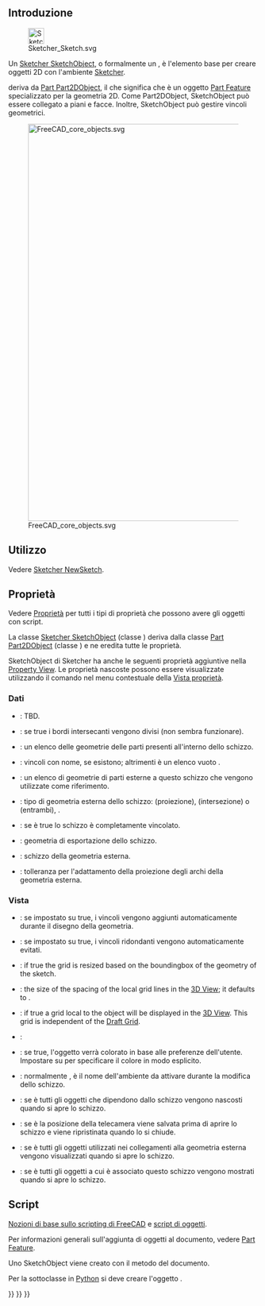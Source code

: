 <languages/>
{{TOCright}}

<span id="Introduction"></span>
== Introduzione ==

[[File:Sketcher_Sketch.svg|32px]]

Un [[Sketcher_SketchObject/it|Sketcher SketchObject]], o formalmente un {{incode|Sketcher::SketchObject}}, è l'elemento base per creare oggetti 2D con l'ambiente [[Sketcher_Workbench/it|Sketcher]].

{{incode|Sketcher::SketchObject}} deriva da [[Part_Part2DObject/it|Part Part2DObject]], il che significa che è un oggetto [[Part Feature/it|Part Feature]] specializzato per la geometria 2D. Come Part2DObject, SketchObject può essere collegato a piani e facce. Inoltre, SketchObject può gestire vincoli geometrici.

[[File:FreeCAD_core_objects.svg|800px]]

{{Caption|Diagramma semplificato delle relazioni tra gli oggetti principali in FreeCAD}}

<span id="Usage"></span>
==Utilizzo==

Vedere [[Sketcher_NewSketch/it|Sketcher NewSketch]].

<span id="Properties"></span>
== Proprietà ==

Vedere [[Property/it|Proprietà]] per tutti i tipi di proprietà che possono avere gli oggetti con script.

La classe [[Sketcher_SketchObject/it|Sketcher SketchObject]] (classe {{incode|Sketcher::SketchObject}}) deriva dalla classe [[Part_Part2DObject/it|Part Part2DObject]] (classe {{incode|Part::Part2DObject}}) e ne eredita tutte le proprietà.

SketchObject di Sketcher ha anche le seguenti proprietà aggiuntive nella [[Property_View/it|Property View]]. Le proprietà nascoste possono essere visualizzate utilizzando il comando {{MenuCommand|Mostra nascoste}} nel menu contestuale della [[Property_View/it|Vista proprietà]].

<span id="Data"></span>
=== Dati ===

{{TitleProperty|Base}}

* {{PropertyData|Internal Shape|PartShape|Hidden}}: TBD.

{{TitleProperty|Internal Geometry}}

* {{PropertyData|Make Internals|Bool}}: se true i bordi intersecanti vengono divisi (non sembra funzionare).

{{TitleProperty|Sketch}}

* {{PropertyData|Geometry|GeometryList|Hidden}}: un elenco delle geometrie delle parti presenti all'interno dello schizzo.
* {{PropertyData|Constraints|}}: vincoli con nome, se esistono; altrimenti è un elenco vuoto {{incode|[]}}.
* {{PropertyData|External Geometry|LinkSubList|ReadOnly}}: un elenco di geometrie di parti esterne a questo schizzo che vengono utilizzate come riferimento.
* {{PropertyData|External Types|IntegerList|Hidden}}: tipo di geometria esterna dello schizzo: {{Value|0}} (proiezione), {{Value|1}} (intersezione) o {{Value|2}} (entrambi), {{Version/it|1.1}}.
* {{PropertyData|Fully Constrained|Bool|Hidden, ReadOnly}}: se è true lo schizzo è completamente vincolato.
* {{PropertyData|Exports|LinkListHidden|Hidden}}: geometria di esportazione dello schizzo.
* {{PropertyData|External Geo|GeometryList|Hidden}}: schizzo della geometria esterna.
* {{PropertyData|Arc Fit Tolerance|Precision}}: tolleranza per l'adattamento della proiezione degli archi della geometria esterna.

<span id="View"></span>
===Vista===

{{TitleProperty|Auto Constraints}}

* {{PropertyView|Autoconstraints|Bool}}: se impostato su true, i vincoli vengono aggiunti automaticamente durante il disegno della geometria.
* {{PropertyView|Avoid Redundant|Bool}}: se impostato su true, i vincoli ridondanti vengono automaticamente evitati.

{{TitleProperty|Grid}}

* {{PropertyView|Grid Auto|Bool}}: if true the grid is resized based on the boundingbox of the geometry of the sketch.
* {{PropertyView|Grid Size|Length}}: the size of the spacing of the local grid lines in the [[3D_View|3D View]]; it defaults to {{value|10 mm}}.
* {{PropertyView|Show Grid|Bool}}: if true a grid local to the object will be displayed in the [[3D_View|3D View]]. This grid is independent of the [[Draft_ToggleGrid|Draft Grid]].

{{TitleProperty|Layers}}

* {{PropertyView|Visual Layer List|BadType}}:

{{TitleProperty|Object Style}}

* {{PropertyView|Auto Color|Bool}}: se true, l'oggetto verrà colorato in base alle preferenze dell'utente. Impostare su {{False}} per specificare il colore in modo esplicito.

{{TitleProperty|Visibility automation}}

<div class="mw-translate-fuzzy">
{{TitleProperty|Visibility automation}}
* {{PropertyView|Editing Workbench}}: normalmente {{incode|SketcherWorkbench}}, è il nome dell'ambiente da attivare durante la modifica dello schizzo.
* {{PropertyView|Hide Dependent}}: se è {{TRUE}} tutti gli oggetti che dipendono dallo schizzo vengono nascosti quando si apre lo schizzo.
* {{PropertyView|Restore Camera}}: se è {{TRUE}} la posizione della telecamera viene salvata prima di aprire lo schizzo e viene ripristinata quando lo si chiude.
* {{PropertyView|Show Links}}: se è {{TRUE}} tutti gli oggetti utilizzati nei collegamenti alla geometria esterna vengono visualizzati quando si apre lo schizzo.
* {{PropertyView|Show Support}}: se è {{TRUE}} tutti gli oggetti a cui è associato questo schizzo vengono mostrati quando si apre lo schizzo.
</div>

<span id="Scripting"></span>
== Script ==

{{Emphasis|Vedere anche:}} [[FreeCAD_Scripting_Basics/it|Nozioni di base sullo scripting di FreeCAD]] e [[Scripted_objects/it|script di oggetti]].

Per informazioni generali sull'aggiunta di oggetti al documento, vedere [[Part_Feature/it|Part Feature]].

Uno SketchObject viene creato con il metodo {{incode|addObject()}} del documento.

{{Code|code=
import FreeCAD as App

doc = App.newDocument()
obj = App.ActiveDocument.addObject("Sketcher::SketchObject", "Sketch")
obj.Label = "Custom label"
}}

Per la sottoclasse in [[Python/it|Python]] si deve creare l'oggetto {{incode|Sketcher::SketchObjectPython}}.

{{Code|code=
import FreeCAD as App

doc = App.newDocument()
obj = App.ActiveDocument.addObject("Sketcher::SketchObjectPython", "CustomSketch")
obj.Label = "Custom label"
}}


{{Sketcher_Tools_navi{{#translation:}}}}
{{Document_objects_navi{{#translation:}}}}
{{Userdocnavi{{#translation:}}}}